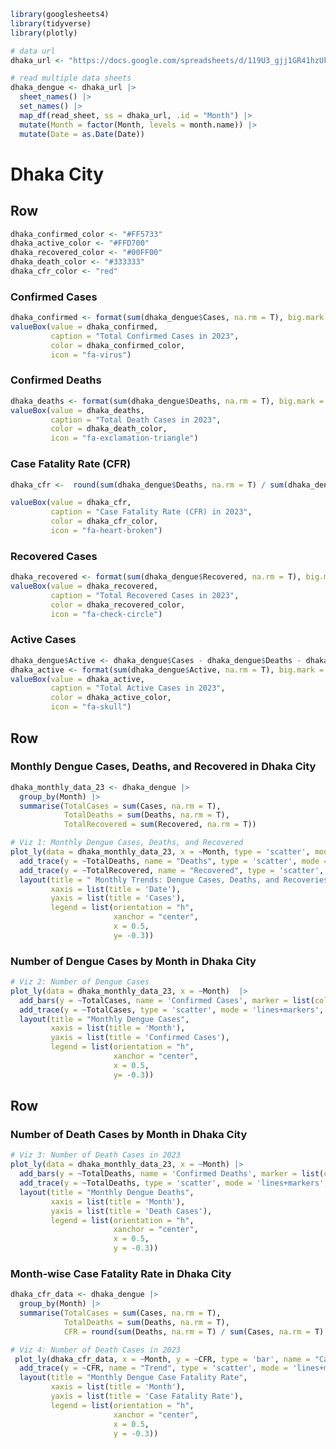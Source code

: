 <!----Page 2: Overview - Dhaka City---->

```{r, package}
library(googlesheets4)
library(tidyverse)
library(plotly)
```

```{r, data}
# data url 
dhaka_url <- "https://docs.google.com/spreadsheets/d/119U3_gjj1GR41hzUkr_Q_JcUJEbf3T1hPDdYS63GxNc/edit?usp=sharing"

# read multiple data sheets 
dhaka_dengue <- dhaka_url |> 
  sheet_names() |> 
  set_names() |> 
  map_df(read_sheet, ss = dhaka_url, .id = "Month") |> 
  mutate(Month = factor(Month, levels = month.name)) |> 
  mutate(Date = as.Date(Date))
```


Dhaka City {data-navmenu="Overview"}
===================================================================

Row
-------------------------------------------------------------------
<!----Define color for value box---->
```{r, dhaka-colors, include=FALSE}
dhaka_confirmed_color <- "#FF5733"
dhaka_active_color <- "#FFD700"
dhaka_recovered_color <- "#00FF00"
dhaka_death_color <- "#333333"
dhaka_cfr_color <- "red"
```


### Confirmed Cases {.value-box}

```{r, dhaka-confirmed-cases}
dhaka_confirmed <- format(sum(dhaka_dengue$Cases, na.rm = T), big.mark = ",")
valueBox(value = dhaka_confirmed, 
         caption = "Total Confirmed Cases in 2023", 
         color = dhaka_confirmed_color, 
         icon = "fa-virus")
```

### Confirmed Deaths {.value-box}
```{r,dhaka-death-cases}
dhaka_deaths <- format(sum(dhaka_dengue$Deaths, na.rm = T), big.mark = ",")
valueBox(value = dhaka_deaths, 
         caption = "Total Death Cases in 2023", 
         color = dhaka_death_color, 
         icon = "fa-exclamation-triangle")
```

### Case Fatality Rate (CFR) {.value-box}
```{r, dhaka-case-fatality-rate}
dhaka_cfr <-  round(sum(dhaka_dengue$Deaths, na.rm = T) / sum(dhaka_dengue$Cases, na.rm = T) * 100, 2)

valueBox(value = dhaka_cfr, 
         caption = "Case Fatality Rate (CFR) in 2023", 
         color = dhaka_cfr_color, 
         icon = "fa-heart-broken")
```


### Recovered Cases {.value-box}
```{r, dhaka-recovered-cases}
dhaka_recovered <- format(sum(dhaka_dengue$Recovered, na.rm = T), big.mark = ",")
valueBox(value = dhaka_recovered, 
         caption = "Total Recovered Cases in 2023", 
         color = dhaka_recovered_color, 
         icon = "fa-check-circle")
```

### Active Cases {.value-box}
```{r, dhaka-recovered-active-cases}
dhaka_dengue$Active <- dhaka_dengue$Cases - dhaka_dengue$Deaths - dhaka_dengue$Recovered
dhaka_active <- format(sum(dhaka_dengue$Active, na.rm = T), big.mark = ",")
valueBox(value = dhaka_active, 
         caption = "Total Active Cases in 2023", 
         color = dhaka_active_color, 
         icon = "fa-skull")
```


Row
-----------------------------------------------------------------------
### Monthly Dengue Cases, Deaths, and Recovered in Dhaka City
```{r, dhaka_monthly_data_23, include=FALSE}
dhaka_monthly_data_23 <- dhaka_dengue |> 
  group_by(Month) |> 
  summarise(TotalCases = sum(Cases, na.rm = T), 
            TotalDeaths = sum(Deaths, na.rm = T), 
            TotalRecovered = sum(Recovered, na.rm = T))
```

```{r, dhaka_monthly_data_23-viz-1}
# Viz 1: Monthly Dengue Cases, Deaths, and Recovered 
plot_ly(data = dhaka_monthly_data_23, x = ~Month, type = 'scatter', mode = 'lines+markers', name = 'Cases', y = ~TotalCases) |> 
  add_trace(y = ~TotalDeaths, name = "Deaths", type = 'scatter', mode = 'lines+markers') |> 
  add_trace(y = ~TotalRecovered, name = "Recovered", type = 'scatter', mode = 'lines+markers') |> 
  layout(title = " Monthly Trends: Dengue Cases, Deaths, and Recoveries", 
         xaxis = list(title = 'Date'),
         yaxis = list(title = 'Cases'), 
         legend = list(orientation = "h", 
                       xanchor = "center", 
                       x = 0.5, 
                       y= -0.3))

```


### Number of Dengue Cases by Month in Dhaka City
```{r, dhaka_monthly_data_23-viz-2}
# Viz 2: Number of Dengue Cases
plot_ly(data = dhaka_monthly_data_23, x = ~Month)  |> 
  add_bars(y = ~TotalCases, name = 'Confirmed Cases', marker = list(color = '#fdae6b')) |> 
  add_trace(y = ~TotalCases, type = 'scatter', mode = 'lines+markers', name = "Trends") |> 
  layout(title = "Monthly Dengue Cases",
         xaxis = list(title = 'Month'),
         yaxis = list(title = 'Confirmed Cases'), 
         legend = list(orientation = "h", 
                       xanchor = "center", 
                       x = 0.5, 
                       y= -0.3))
```

Row
-----------------------------------------------------------------------

### Number of Death Cases by Month in Dhaka City
```{r, dhaka_monthly_data_23-viz-3}
# Viz 3: Number of Death Cases in 2023
plot_ly(data = dhaka_monthly_data_23, x = ~Month) |> 
  add_bars(y = ~TotalDeaths, name = 'Confirmed Deaths', marker = list(color = '#969696')) |> 
  add_trace(y = ~TotalDeaths, type = 'scatter', mode = 'lines+markers', name = "Trends") |> 
  layout(title = "Monthly Dengue Deaths",
         xaxis = list(title = 'Month'),
         yaxis = list(title = 'Death Cases'), 
         legend = list(orientation = "h", 
                       xanchor = "center", 
                       x = 0.5, 
                       y = -0.3))
```


### Month-wise Case Fatality Rate in Dhaka City 
```{r, dhaka_cfr_data}
dhaka_cfr_data <- dhaka_dengue |> 
  group_by(Month) |> 
  summarise(TotalCases = sum(Cases, na.rm = T), 
            TotalDeaths = sum(Deaths, na.rm = T), 
            CFR = round(sum(Deaths, na.rm = T) / sum(Cases, na.rm = T) * 100, 2)) 
```

```{r, dhaka_cfr_data-viz-4}
# Viz 4: Number of Death Cases in 2023
 plot_ly(dhaka_cfr_data, x = ~Month, y = ~CFR, type = 'bar', name = "Case Fatality Rate", marker = list(color = '#67a9cf'))  |> 
  add_trace(y = ~CFR, name = "Trend", type = 'scatter', mode = 'lines+markers', line = list(color = '#252525')) |> 
  layout(title = "Monthly Dengue Case Fatality Rate",
         xaxis = list(title = 'Month'),
         yaxis = list(title = 'Case Fatality Rate'), 
         legend = list(orientation = "h", 
                       xanchor = "center", 
                       x = 0.5, 
                       y = -0.3))

```
